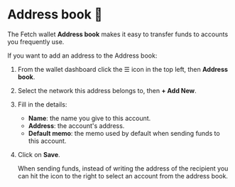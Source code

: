 
# Address book 📖

The Fetch wallet **Address book** makes it easy to transfer funds to accounts you frequently use.

If you want to add an address to the Address book:

1. From the wallet dashboard click the ☰ icon in the top left, then **Address book**.
2. Select the network this address belongs to, then **+ Add New**.
4. Fill in the details:

    - **Name**: the name you give to this account.
    - **Address**: the account's address.
    - **Default memo**: the memo used by default when sending funds to this account.

5. Click on **Save**.

    <Callout type="info" emoji="ℹ️">
      When sending funds, instead of writing the address of the recipient you can hit the icon to the right to select an account from the address book.
    </Callout>
